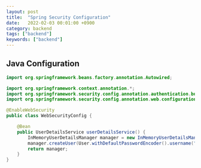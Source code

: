 ```yaml
---
layout: post
title:  "Spring Security Configuration"
date:   2022-02-03 00:01:00 +0900
category: backend
tags: ["backend"]
keywords: ["backend"]
---
```


## Java Configuration
```java
import org.springframework.beans.factory.annotation.Autowired;

import org.springframework.context.annotation.*;
import org.springframework.security.config.annotation.authentication.builders.*;
import org.springframework.security.config.annotation.web.configuration.*;

@EnableWebSecurity
public class WebSecurityConfig {

	@Bean
	public UserDetailsService userDetailsService() {
		InMemoryUserDetailsManager manager = new InMemoryUserDetailsManager();
		manager.createUser(User.withDefaultPasswordEncoder().username("user").password("password").roles("USER").build());
		return manager;
	}
}
```


